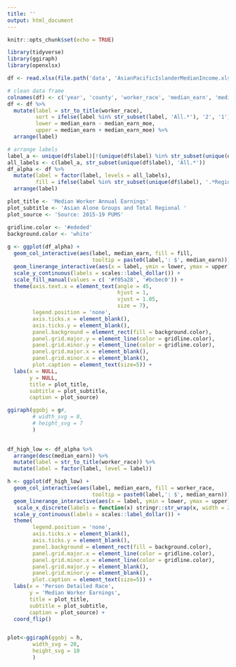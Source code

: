 ```yaml
---
title: ''
output: html_document
---
```


```r
knitr::opts_chunk$set(echo = TRUE)
```

```r
library(tidyverse)
library(ggiraph)
library(openxlsx)
```

```r
df <- read.xlsx(file.path('data', 'AsianPacificIslanderMedianIncome.xlsx'))

# clean data frame
colnames(df) <- c('year', 'county', 'worker_race', 'median_earn', 'median_earn_moe')
df <- df %>% 
  mutate(label = str_to_title(worker_race),
         sort = ifelse(label %in% str_subset(label, 'All.*'), '2', '1'),
         lower = median_earn - median_earn_moe,
         upper = median_earn + median_earn_moe) %>% 
  arrange(label)

# arrange labels
label_a <- unique(df$label)[!(unique(df$label) %in% str_subset(unique(df$label), 'All.*'))]
all_labels <- c(label_a, str_subset(unique(df$label), 'All.*'))
df_alpha <- df %>%
  mutate(label = factor(label, levels = all_labels),
         fill = ifelse(label %in% str_subset(unique(df$label), '.*Region.*'), '1', '2')) %>% 
  arrange(label)
```

```r
plot_title <- 'Median Worker Annual Earnings'
plot_subtitle <- 'Asian Alone Groups and Total Regional '
plot_source <- 'Source: 2015-19 PUMS'

gridline.color <- '#ededed'
background.color <- 'white'
  
g <- ggplot(df_alpha) +
  geom_col_interactive(aes(label, median_earn, fill = fill, 
                           tooltip = paste0(label,': $', median_earn))) +
  geom_linerange_interactive(aes(x = label, ymin = lower, ymax = upper)) +
  scale_y_continuous(labels = scales::label_dollar()) +
  scale_fill_manual(values = c( '#f05a28', '#bcbec0')) +
  theme(axis.text.x = element_text(angle = 45,
                                   hjust = 1,
                                   vjust = 1.05,
                                   size = 7),
        legend.position = 'none',
        axis.ticks.x = element_blank(),
        axis.ticks.y = element_blank(),
        panel.background = element_rect(fill = background.color),
        panel.grid.major.y = element_line(color = gridline.color),
        panel.grid.minor.y = element_line(color = gridline.color),
        panel.grid.major.x = element_blank(),
        panel.grid.minor.x = element_blank(),
        plot.caption = element_text(size=5)) +
  labs(x = NULL,
       y = NULL,
       title = plot_title,
       subtitle = plot_subtitle,
       caption = plot_source)

ggiraph(ggobj = g#,
        # width_svg = 8,
        # height_svg = 7
        )
  
```

```r
df_high_low <- df_alpha %>% 
  arrange(desc(median_earn)) %>% 
  mutate(label = str_to_title(worker_race)) %>% 
  mutate(label = factor(label, level = label))

h <- ggplot(df_high_low) +
  geom_col_interactive(aes(label, median_earn, fill = worker_race, 
                           tooltip = paste0(label,': $', median_earn))) +
  geom_linerange_interactive(aes(x = label, ymin = lower, ymax = upper)) +
   scale_x_discrete(labels = function(x) stringr::str_wrap(x, width = 20)) +
  scale_y_continuous(labels = scales::label_dollar()) +
  theme(
        legend.position = 'none',
        axis.ticks.x = element_blank(),
        axis.ticks.y = element_blank(),
        panel.background = element_rect(fill = background.color),
        panel.grid.major.x = element_line(color = gridline.color),
        panel.grid.minor.x = element_line(color = gridline.color),
        panel.grid.major.y = element_blank(),
        panel.grid.minor.y = element_blank(),
        plot.caption = element_text(size=5)) +
  labs(x = 'Person Detailed Race',
       y = 'Median Worker Earnings',
       title = plot_title,
       subtitle = plot_subtitle,
       caption = plot_source) +
  coord_flip()


plot<-ggiraph(ggobj = h, 
        width_svg = 20,
        height_svg = 10
        )
```

